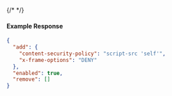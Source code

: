 {/* <!-- Code generated for API Clients. DO NOT EDIT. --> */}

#### Example Response
```json
{
  "add": {
    "content-security-policy": "script-src 'self'",
    "x-frame-options": "DENY"
  },
  "enabled": true,
  "remove": []
}

```